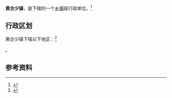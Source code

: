 {{中国乡级行政区|15/01/05/103/000}}

'''黄合少镇'''，是{{PRC admin/fullname|15/01/05/103/000|3}}下辖的一个[[乡镇|乡镇]]级行政单位。<ref>{{PRC admin/ref sgc|{{PRC admin/parent|15/01/05/103/000}}}}</ref>

== 行政区划 ==

黄合少镇下辖以下地区：<ref>{{PRC admin/ref sgc|15/01/05/103/000}}</ref>

{{PRC admin/children|15/01/05/103/000}}。

== 参考资料 ==

{{reflist}}

{{行政区划小作品}}
{{PRC admin/navcat|15/01/05/103/000}}